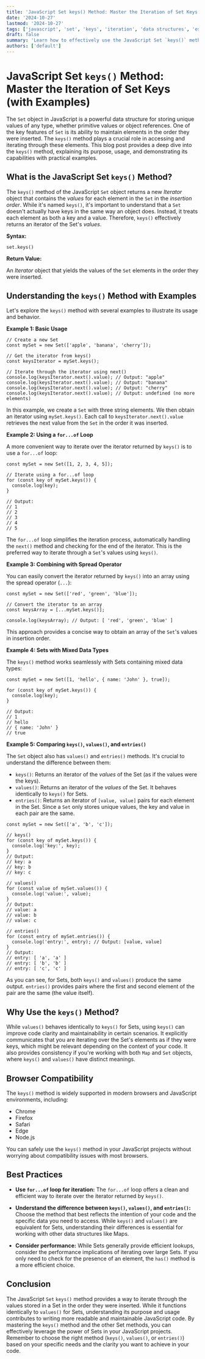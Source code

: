 ```yaml
---
title: 'JavaScript Set keys() Method: Master the Iteration of Set Keys (with Examples)'
date: '2024-10-27'
lastmod: '2024-10-27'
tags: ['javascript', 'set', 'keys', 'iteration', 'data structures', 'es6', 'es2015']
draft: false
summary: 'Learn how to effectively use the JavaScript Set `keys()` method to iterate through the elements of a Set in insertion order. This comprehensive guide provides clear explanations, practical examples, and best practices for utilizing `keys()` in your JavaScript code.'
authors: ['default']
---
```


# JavaScript Set `keys()` Method: Master the Iteration of Set Keys (with Examples)

The `Set` object in JavaScript is a powerful data structure for storing unique values of any type, whether primitive values or object references. One of the key features of `Set` is its ability to maintain elements in the order they were inserted. The `keys()` method plays a crucial role in accessing and iterating through these elements. This blog post provides a deep dive into the `keys()` method, explaining its purpose, usage, and demonstrating its capabilities with practical examples.

## What is the JavaScript Set `keys()` Method?

The `keys()` method of the JavaScript `Set` object returns a new _Iterator_ object that contains the _values_ for each element in the `Set` in the _insertion order_. While it's named `keys()`, it's important to understand that a `Set` doesn't actually have keys in the same way an object does. Instead, it treats each element as both a key and a value. Therefore, `keys()` effectively returns an iterator of the Set's _values_.

**Syntax:**

```plaintext
set.keys()
```

**Return Value:**

An _Iterator_ object that yields the values of the `Set` elements in the order they were inserted.

## Understanding the `keys()` Method with Examples

Let's explore the `keys()` method with several examples to illustrate its usage and behavior.

**Example 1: Basic Usage**

```plaintext
// Create a new Set
const mySet = new Set(['apple', 'banana', 'cherry']);

// Get the iterator from keys()
const keysIterator = mySet.keys();

// Iterate through the iterator using next()
console.log(keysIterator.next().value); // Output: "apple"
console.log(keysIterator.next().value); // Output: "banana"
console.log(keysIterator.next().value); // Output: "cherry"
console.log(keysIterator.next().value); // Output: undefined (no more elements)
```

In this example, we create a `Set` with three string elements. We then obtain an iterator using `mySet.keys()`. Each call to `keysIterator.next().value` retrieves the next value from the `Set` in the order it was inserted.

**Example 2: Using a `for...of` Loop**

A more convenient way to iterate over the iterator returned by `keys()` is to use a `for...of` loop:

```plaintext
const mySet = new Set([1, 2, 3, 4, 5]);

// Iterate using a for...of loop
for (const key of mySet.keys()) {
  console.log(key);
}

// Output:
// 1
// 2
// 3
// 4
// 5
```

The `for...of` loop simplifies the iteration process, automatically handling the `next()` method and checking for the end of the iterator. This is the preferred way to iterate through a `Set`'s values using `keys()`.

**Example 3: Combining with Spread Operator**

You can easily convert the iterator returned by `keys()` into an array using the spread operator (`...`):

```plaintext
const mySet = new Set(['red', 'green', 'blue']);

// Convert the iterator to an array
const keysArray = [...mySet.keys()];

console.log(keysArray); // Output: [ 'red', 'green', 'blue' ]
```

This approach provides a concise way to obtain an array of the `Set`'s values in insertion order.

**Example 4: Sets with Mixed Data Types**

The `keys()` method works seamlessly with Sets containing mixed data types:

```plaintext
const mySet = new Set([1, 'hello', { name: 'John' }, true]);

for (const key of mySet.keys()) {
  console.log(key);
}

// Output:
// 1
// hello
// { name: 'John' }
// true
```

**Example 5: Comparing `keys()`, `values()`, and `entries()`**

The `Set` object also has `values()` and `entries()` methods. It's crucial to understand the difference between them:

- `keys()`: Returns an iterator of the _values_ of the Set (as if the values were the keys).
- `values()`: Returns an iterator of the _values_ of the Set. It behaves identically to `keys()` for Sets.
- `entries()`: Returns an iterator of `[value, value]` pairs for each element in the Set. Since a `Set` only stores unique values, the key and value in each pair are the same.

```plaintext
const mySet = new Set(['a', 'b', 'c']);

// keys()
for (const key of mySet.keys()) {
  console.log('key:', key);
}
// Output:
// key: a
// key: b
// key: c

// values()
for (const value of mySet.values()) {
  console.log('value:', value);
}
// Output:
// value: a
// value: b
// value: c

// entries()
for (const entry of mySet.entries()) {
  console.log('entry:', entry); // Output: [value, value]
}
// Output:
// entry: [ 'a', 'a' ]
// entry: [ 'b', 'b' ]
// entry: [ 'c', 'c' ]
```

As you can see, for Sets, both `keys()` and `values()` produce the same output. `entries()` provides pairs where the first and second element of the pair are the same (the value itself).

## Why Use the `keys()` Method?

While `values()` behaves identically to `keys()` for Sets, using `keys()` can improve code clarity and maintainability in certain scenarios. It explicitly communicates that you are iterating over the Set's elements as if they were keys, which might be relevant depending on the context of your code. It also provides consistency if you're working with both `Map` and `Set` objects, where `keys()` and `values()` have distinct meanings.

## Browser Compatibility

The `keys()` method is widely supported in modern browsers and JavaScript environments, including:

- Chrome
- Firefox
- Safari
- Edge
- Node.js

You can safely use the `keys()` method in your JavaScript projects without worrying about compatibility issues with most browsers.

## Best Practices

- **Use `for...of` loop for iteration:** The `for...of` loop offers a clean and efficient way to iterate over the iterator returned by `keys()`.

- **Understand the difference between `keys()`, `values()`, and `entries()`:** Choose the method that best reflects the intention of your code and the specific data you need to access. While `keys()` and `values()` are equivalent for Sets, understanding their differences is essential for working with other data structures like Maps.

- **Consider performance:** While Sets generally provide efficient lookups, consider the performance implications of iterating over large Sets. If you only need to check for the presence of an element, the `has()` method is a more efficient choice.

## Conclusion

The JavaScript `Set` `keys()` method provides a way to iterate through the values stored in a Set in the order they were inserted. While it functions identically to `values()` for Sets, understanding its purpose and usage contributes to writing more readable and maintainable JavaScript code. By mastering the `keys()` method and the other Set methods, you can effectively leverage the power of Sets in your JavaScript projects. Remember to choose the right method (`keys()`, `values()`, or `entries()`) based on your specific needs and the clarity you want to achieve in your code.
